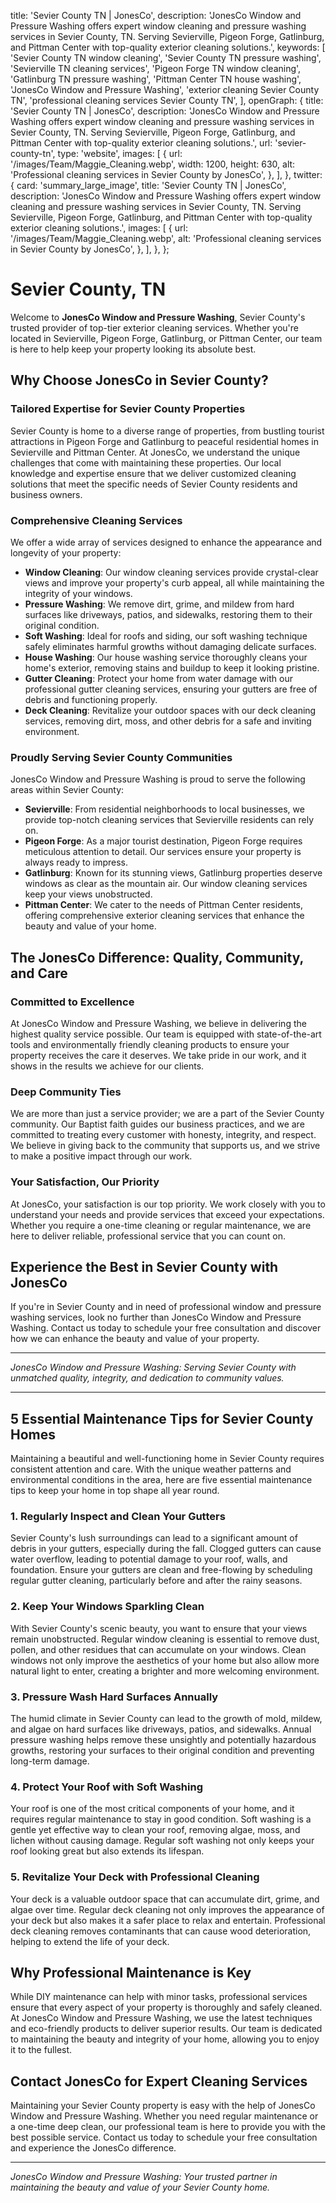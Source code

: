 
  title: 'Sevier County TN | JonesCo',
  description:
    'JonesCo Window and Pressure Washing offers expert window cleaning and pressure washing services in Sevier County, TN. Serving Sevierville, Pigeon Forge, Gatlinburg, and Pittman Center with top-quality exterior cleaning solutions.',
  keywords: [
    'Sevier County TN window cleaning',
    'Sevier County TN pressure washing',
    'Sevierville TN cleaning services',
    'Pigeon Forge TN window cleaning',
    'Gatlinburg TN pressure washing',
    'Pittman Center TN house washing',
    'JonesCo Window and Pressure Washing',
    'exterior cleaning Sevier County TN',
    'professional cleaning services Sevier County TN',
  ],
  openGraph: {
    title: 'Sevier County TN | JonesCo',
    description:
      'JonesCo Window and Pressure Washing offers expert window cleaning and pressure washing services in Sevier County, TN. Serving Sevierville, Pigeon Forge, Gatlinburg, and Pittman Center with top-quality exterior cleaning solutions.',
    url: 'sevier-county-tn',
    type: 'website',
    images: [
      {
        url: '/images/Team/Maggie_Cleaning.webp',
        width: 1200,
        height: 630,
        alt: 'Professional cleaning services in Sevier County by JonesCo',
      },
    ],
  },
  twitter: {
    card: 'summary_large_image',
    title: 'Sevier County TN | JonesCo',
    description:
      'JonesCo Window and Pressure Washing offers expert window cleaning and pressure washing services in Sevier County, TN. Serving Sevierville, Pigeon Forge, Gatlinburg, and Pittman Center with top-quality exterior cleaning solutions.',
    images: [
      {
        url: '/images/Team/Maggie_Cleaning.webp',
        alt: 'Professional cleaning services in Sevier County by JonesCo',
      },
    ],
  },
};

# Sevier County, TN

Welcome to **JonesCo Window and Pressure Washing**, Sevier County's trusted provider of top-tier exterior cleaning services. Whether you're located in Sevierville, Pigeon Forge, Gatlinburg, or Pittman Center, our team is here to help keep your property looking its absolute best.

## Why Choose JonesCo in Sevier County?

### Tailored Expertise for Sevier County Properties
Sevier County is home to a diverse range of properties, from bustling tourist attractions in Pigeon Forge and Gatlinburg to peaceful residential homes in Sevierville and Pittman Center. At JonesCo, we understand the unique challenges that come with maintaining these properties. Our local knowledge and expertise ensure that we deliver customized cleaning solutions that meet the specific needs of Sevier County residents and business owners.

### Comprehensive Cleaning Services

We offer a wide array of services designed to enhance the appearance and longevity of your property:

- **Window Cleaning**: Our window cleaning services provide crystal-clear views and improve your property's curb appeal, all while maintaining the integrity of your windows.
- **Pressure Washing**: We remove dirt, grime, and mildew from hard surfaces like driveways, patios, and sidewalks, restoring them to their original condition.
- **Soft Washing**: Ideal for roofs and siding, our soft washing technique safely eliminates harmful growths without damaging delicate surfaces.
- **House Washing**: Our house washing service thoroughly cleans your home's exterior, removing stains and buildup to keep it looking pristine.
- **Gutter Cleaning**: Protect your home from water damage with our professional gutter cleaning services, ensuring your gutters are free of debris and functioning properly.
- **Deck Cleaning**: Revitalize your outdoor spaces with our deck cleaning services, removing dirt, moss, and other debris for a safe and inviting environment.

### Proudly Serving Sevier County Communities

JonesCo Window and Pressure Washing is proud to serve the following areas within Sevier County:

- **Sevierville**: From residential neighborhoods to local businesses, we provide top-notch cleaning services that Sevierville residents can rely on.
- **Pigeon Forge**: As a major tourist destination, Pigeon Forge requires meticulous attention to detail. Our services ensure your property is always ready to impress.
- **Gatlinburg**: Known for its stunning views, Gatlinburg properties deserve windows as clear as the mountain air. Our window cleaning services keep your views unobstructed.
- **Pittman Center**: We cater to the needs of Pittman Center residents, offering comprehensive exterior cleaning services that enhance the beauty and value of your home.

## The JonesCo Difference: Quality, Community, and Care

### Committed to Excellence
At JonesCo Window and Pressure Washing, we believe in delivering the highest quality service possible. Our team is equipped with state-of-the-art tools and environmentally friendly cleaning products to ensure your property receives the care it deserves. We take pride in our work, and it shows in the results we achieve for our clients.

### Deep Community Ties
We are more than just a service provider; we are a part of the Sevier County community. Our Baptist faith guides our business practices, and we are committed to treating every customer with honesty, integrity, and respect. We believe in giving back to the community that supports us, and we strive to make a positive impact through our work.

### Your Satisfaction, Our Priority
At JonesCo, your satisfaction is our top priority. We work closely with you to understand your needs and provide services that exceed your expectations. Whether you require a one-time cleaning or regular maintenance, we are here to deliver reliable, professional service that you can count on.

## Experience the Best in Sevier County with JonesCo

If you're in Sevier County and in need of professional window and pressure washing services, look no further than JonesCo Window and Pressure Washing. Contact us today to schedule your free consultation and discover how we can enhance the beauty and value of your property.

---

*JonesCo Window and Pressure Washing: Serving Sevier County with unmatched quality, integrity, and dedication to community values.*

---

## 5 Essential Maintenance Tips for Sevier County Homes

Maintaining a beautiful and well-functioning home in Sevier County requires consistent attention and care. With the unique weather patterns and environmental conditions in the area, here are five essential maintenance tips to keep your home in top shape all year round.

### 1. **Regularly Inspect and Clean Your Gutters**
Sevier County's lush surroundings can lead to a significant amount of debris in your gutters, especially during the fall. Clogged gutters can cause water overflow, leading to potential damage to your roof, walls, and foundation. Ensure your gutters are clean and free-flowing by scheduling regular gutter cleaning, particularly before and after the rainy seasons.

### 2. **Keep Your Windows Sparkling Clean**
With Sevier County's scenic beauty, you want to ensure that your views remain unobstructed. Regular window cleaning is essential to remove dust, pollen, and other residues that can accumulate on your windows. Clean windows not only improve the aesthetics of your home but also allow more natural light to enter, creating a brighter and more welcoming environment.

### 3. **Pressure Wash Hard Surfaces Annually**
The humid climate in Sevier County can lead to the growth of mold, mildew, and algae on hard surfaces like driveways, patios, and sidewalks. Annual pressure washing helps remove these unsightly and potentially hazardous growths, restoring your surfaces to their original condition and preventing long-term damage.

### 4. **Protect Your Roof with Soft Washing**
Your roof is one of the most critical components of your home, and it requires regular maintenance to stay in good condition. Soft washing is a gentle yet effective way to clean your roof, removing algae, moss, and lichen without causing damage. Regular soft washing not only keeps your roof looking great but also extends its lifespan.

### 5. **Revitalize Your Deck with Professional Cleaning**
Your deck is a valuable outdoor space that can accumulate dirt, grime, and algae over time. Regular deck cleaning not only improves the appearance of your deck but also makes it a safer place to relax and entertain. Professional deck cleaning removes contaminants that can cause wood deterioration, helping to extend the life of your deck.

## Why Professional Maintenance is Key

While DIY maintenance can help with minor tasks, professional services ensure that every aspect of your property is thoroughly and safely cleaned. At JonesCo Window and Pressure Washing, we use the latest techniques and eco-friendly products to deliver superior results. Our team is dedicated to maintaining the beauty and integrity of your home, allowing you to enjoy it to the fullest.

## Contact JonesCo for Expert Cleaning Services

Maintaining your Sevier County property is easy with the help of JonesCo Window and Pressure Washing. Whether you need regular maintenance or a one-time deep clean, our professional team is here to provide you with the best possible service. Contact us today to schedule your free consultation and experience the JonesCo difference.

---

*JonesCo Window and Pressure Washing: Your trusted partner in maintaining the beauty and value of your Sevier County home.*
